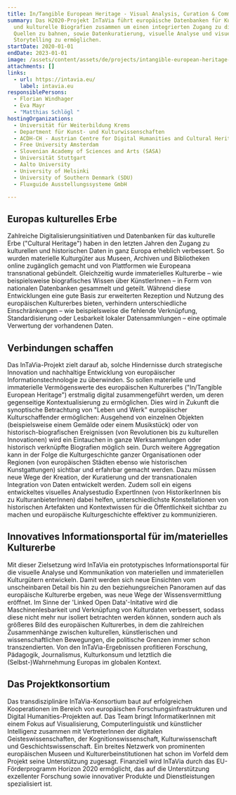 ```yaml
---
title: In/Tangible European Heritage - Visual Analysis, Curation & Communication
summary: Das H2020-Projekt InTaVia führt europäische Datenbanken für Kulturgüter
  und kulturelle Biografien zusammen um einen integrierten Zugang zu diesen
  Quellen zu bahnen, sowie Datenkuratierung, visuelle Analyse und visuelles
  Storytelling zu ermöglichen.
startDate: 2020-01-01
endDate: 2023-01-01
image: /assets/content/assets/de/projects/intangible-european-heritage-visual-analysis-curation-communication/intavia_arch.png
attachments: []
links:
  - url: https://intavia.eu/
    label: intavia.eu
responsiblePersons:
  - Florian Windhager
  - Eva Mayr
  - "Matthias Schlögl "
hostingOrganizations:
  - Universität für Weiterbildung Krems
  - Department für Kunst- und Kultur­wissenschaften
  - ACDH-CH - Austrian Centre for Digital Humanities and Cultural Heritage
  - Free University Amsterdam
  - Slovenian Academy of Sciences and Arts (SASA)
  - Universität Stuttgart
  - Aalto University
  - University of Helsinki
  - University of Southern Denmark (SDU)
  - Fluxguide Ausstellungssysteme GmbH

---
```

**Europas kulturelles Erbe**
----------------------------

Zahlreiche Digitalisierungsinitiativen und Datenbanken für das kulturelle Erbe ("Cultural Heritage") haben in den letzten Jahren den Zugang zu kulturellen und historischen Daten in ganz Europa erheblich verbessert. So wurden materielle Kulturgüter aus Museen, Archiven und Bibliotheken online zugänglich gemacht und von Plattformen wie Europeana transnational gebündelt. Gleichzeitig wurde immaterielles Kulturerbe – wie beispielsweise biografisches Wissen über KünstlerInnen – in Form von nationalen Datenbanken gesammelt und geteilt. Während diese Entwicklungen eine gute Basis zur erweiterten Rezeption und Nutzung des europäischen Kulturerbes bieten, verhindern unterschiedliche Einschränkungen – wie beispielsweise die fehlende Verknüpfung, Standardisierung oder Lesbarkeit lokaler Datensammlungen – eine optimale Verwertung der vorhandenen Daten.

**Verbindungen schaffen**
-------------------------

Das InTaVia-Projekt zielt darauf ab, solche Hindernisse durch strategische Innovation und nachhaltige Entwicklung von europäischer Informationstechnologie zu überwinden. So sollen materielle und immaterielle Vermögenswerte des europäischen Kulturerbes ("In/Tangible European Heritage") erstmalig digital zusammengeführt werden, um deren gegenseitige Kontextualisierung zu ermöglichen. Dies wird in Zukunft die synoptische Betrachtung von "Leben und Werk" europäischer Kulturschaffender ermöglichen: Ausgehend von einzelnen Objekten (beispielsweise einem Gemälde oder einem Musikstück) oder von historisch-biografischen Ereignissen (von Revolutionen bis zu kulturellen Innovationen) wird ein Eintauchen in ganze Werksammlungen oder historisch verknüpfte Biografien möglich sein. Durch weitere Aggregation kann in der Folge die Kulturgeschichte ganzer Organisationen oder Regionen (von europäischen Städten ebenso wie historischen Kunstgattungen) sichtbar und erfahrbar gemacht werden. Dazu müssen neue Wege der Kreation, der Kuratierung und der transnationalen Integration von Daten entwickelt werden. Zudem soll ein eigens entwickeltes visuelles Analysestudio ExpertInnen (von HistorikerInnen bis zu KulturanbieterInnen) dabei helfen, unterschiedlichste Konstellationen von historischen Artefakten und Kontextwissen für die Öffentlichkeit sichtbar zu machen und europäische Kulturgeschichte effektiver zu kommunizieren.

**Innovatives Informationsportal für im/materielles Kulturerbe**
----------------------------------------------------------------

Mit dieser Zielsetzung wird InTaVia ein prototypisches Informationsportal für die visuelle Analyse und Kommunikation von materiellen und immateriellen Kulturgütern entwickeln. Damit werden sich neue Einsichten vom unscheinbaren Detail bis hin zu den beziehungsreichen Panoramen auf das europäische Kulturerbe ergeben, was neue Wege der Wissensvermittlung eröffnet. Im Sinne der 'Linked Open Data'-Initative wird die Maschinenlesbarkeit und Verknüpfung von Kulturdaten verbessert, sodass diese nicht mehr nur isoliert betrachten werden können, sondern auch als größeres Bild des europäischen Kulturerbes, in dem die zahlreichen Zusammenhänge zwischen kulturellen, künstlerischen und wissenschaftlichen Bewegungen, die politische Grenzen immer schon transzendierten. Von den InTaVia-Ergebnissen profitieren Forschung, Pädagogik, Journalismus, Kulturkonsum und letztlich die (Selbst-)Wahrnehmung Europas im globalen Kontext.

**Das Projektkonsortium**
-------------------------

Das transdisziplinäre InTaVia-Konsortium baut auf erfolgreichen Kooperationen im Bereich von europäischen Forschungsinfrastrukturen und Digital Humanities-Projekten auf. Das Team bringt InformatikerInnen mit einem Fokus auf Visualisierung, Computerlinguistik und künstlicher Intelligenz zusammen mit VertreterInnen der digitalen Geisteswissenschaften, der Kognitionswissenschaft, Kulturwissenschaft und Geschichtswissenschaft. Ein breites Netzwerk von prominenten europäischen Museen und Kulturerbeinstitutionen hat schon im Vorfeld dem Projekt seine Unterstützung zugesagt. Finanziell wird InTaVia durch das EU-Förderprogramm Horizon 2020 ermöglicht, das auf die Unterstützung exzellenter Forschung sowie innovativer Produkte und Dienstleistungen spezialisiert ist.
